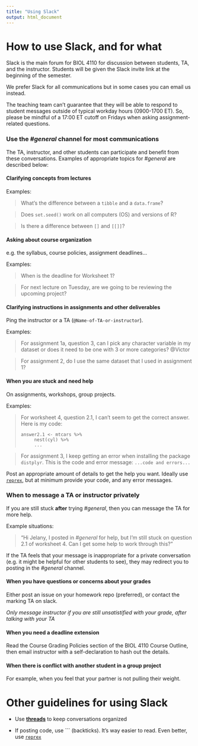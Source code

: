 ```yaml
---
title: "Using Slack"
output: html_document
---
```


# How to use Slack, and for what

Slack is the main forum for BIOL 4110 for discussion between students, TA, and the instructor. Students will be given the Slack invite link at the beginning of the semester.

We prefer Slack for all communications but in some cases you can email us instead. 

The teaching team can’t guarantee that they will be able to respond to student messages outside of typical workday hours (0900-1700 ET). So, please be mindful of a 17:00 ET cutoff on Fridays when asking assignment-related questions.

### Use the _#general_ channel for most communications

The TA, instructor, and other students can participate and benefit from these conversations. Examples of appropriate topics for _#general_ are described below:

#### Clarifying concepts from lectures

Examples: 

> What's the difference between a `tibble` and a `data.frame`?

> Does `set.seed()` work on all computers (OS) and versions of R?

> Is there a difference between `[]` and `[[]]`?

#### Asking about course organization

e.g. the syllabus, course policies, assignment deadlines...

Examples:

> When is the deadline for Worksheet 1?

> For next lecture on Tuesday, are we going to be reviewing the upcoming project?

#### Clarifying instructions in assignments and other deliverables

Ping the instructor or a TA (`@Name-of-TA-or-instructor`).

Examples:

> For assignment 1a, question 3, can I pick any character variable in my dataset or does it need to be one with 3 or more categories? @Victor

> For assignment 2, do I use the same dataset that I used in assignment 1?


#### When you are stuck and need help

On assignments, workshops, group projects.

Examples:

> For worksheet 4, question 2.1, I can't seem to get the correct answer. Here is my code:
>
> ```
> answer2.1 <- mtcars %>% 
>      nest(cyl) %>%
>      ...
> ```

> For assignment 3, I keep getting an error when installing the package `distplyr`. This is the code  and error message: `...code and errors...`

Post an appropriate amount of details to get the help you want. Ideally use [`reprex`](https://www.tidyverse.org/help/), but at minimum provide your code, and any error messages.

### When to message a TA or instructor privately

If you are still stuck **after** trying _#general_, then you can message the TA for more help. 

Example situations:

> "Hi Jelany, I posted in _#general_ for help, but I'm still stuck on question 2.1 of worksheet 4. Can I get some help to work through this?"

If the TA feels that your message is inappropriate for a private conversation (e.g. it might be helpful for other students to see), they may redirect you to posting in the _#general_ channel. 

#### When you have questions or concerns about your grades

Either post an issue on your homework repo (preferred), or contact the marking TA on slack.

*Only message instructor if you are still unsatistified with your grade, after talking with your TA*

#### When you need a deadline extension

Read the Course Grading Policies section of the BIOL 4110 Course Outline, then email instructor with a self-declaration to hash out the details. 

#### When there is conflict with another student in a group project

For example, when you feel that your partner is not pulling their weight.

# Other guidelines for using Slack

- Use [**threads**](https://slack.com/intl/en-ca/help/articles/115000769927-Use-threads-to-organize-discussions-) to keep conversations organized

- If posting code, use \`\`\` (backticks). It's way easier to read. Even better, use [`reprex`](https://www.tidyverse.org/help/)

